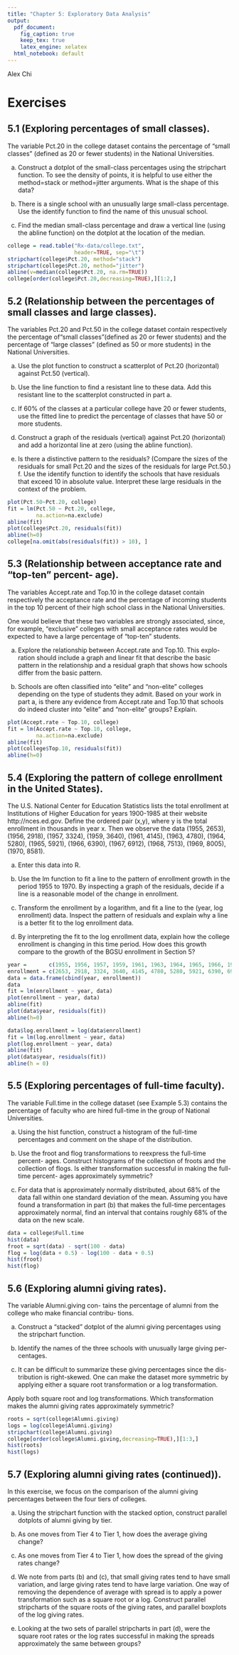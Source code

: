 ```yaml
---
title: "Chapter 5: Exploratory Data Analysis"
output:
  pdf_document:
    fig_caption: true
    keep_tex: true
    latex_engine: xelatex
  html_notebook: default
---
```


Alex Chi

# Exercises

## 5.1 (Exploring percentages of small classes). 

The variable Pct.20 in the college dataset contains the percentage of “small classes” (defined as 20 or fewer students) in the National Universities.

a. Construct a dotplot of the small-class percentages using the stripchart function. To see the density of points, it is helpful to use either the method=stack or method=jitter arguments. What is the shape of this data? 

b. There is a single school with an unusually large small-class percentage.
Use the identify function to find the name of this unusual school.

c. Find the median small-class percentage and draw a vertical line (using the abline function) on the dotplot at the location of the median.

```r
college = read.table("Rx-data/college.txt", 
                     header=TRUE, sep="\t")
stripchart(college$Pct.20, method="stack")
stripchart(college$Pct.20, method="jitter")
abline(v=median(college$Pct.20, na.rm=TRUE))
college[order(college$Pct.20,decreasing=TRUE),][1:2,]
```

## 5.2 (Relationship between the percentages of small classes and large classes). 

The variables Pct.20 and Pct.50 in the college dataset contain respectively the percentage of“small classes”(defined as 20 or fewer students) and the percentage of “large classes” (defined as 50 or more students) in the National Universities.

a. Use the plot function to construct a scatterplot of Pct.20 (horizontal) against Pct.50 (vertical).

b. Use the line function to find a resistant line to these data. Add this resistant line to the scatterplot constructed in part a.

c. If 60% of the classes at a particular college have 20 or fewer students, use the fitted line to predict the percentage of classes that have 50 or more students.

d. Construct a graph of the residuals (vertical) against Pct.20 (horizontal) and add a horizontal line at zero (using the abline function).

e. Is there a distinctive pattern to the residuals? (Compare the sizes of the residuals for small Pct.20 and the sizes of the residuals for large Pct.50.) f. Use the identify function to identify the schools that have residuals that exceed 10 in absolute value. Interpret these large residuals in the context of the problem.

```r
plot(Pct.50~Pct.20, college)
fit = lm(Pct.50 ~ Pct.20, college, 
         na.action=na.exclude)
abline(fit)
plot(college$Pct.20, residuals(fit))
abline(h=0)
college[na.omit(abs(residuals(fit)) > 10), ]
```

## 5.3 (Relationship between acceptance rate and “top-ten” percent- age). 

The variables Accept.rate and Top.10 in the college dataset contain respectively the acceptance rate and the percentage of incoming students in the top 10 percent of their high school class in the National Universities.

One would believe that these two variables are strongly associated, since, for example, “exclusive” colleges with small acceptance rates would be expected to have a large percentage of “top-ten” students.

a. Explore the relationship between Accept.rate and Top.10. This explo- ration should include a graph and linear fit that describe the basic pattern in the relationship and a residual graph that shows how schools differ from the basic pattern.

b. Schools are often classified into “elite” and “non-elite” colleges depending on the type of students they admit. Based on your work in part a, is there any evidence from Accept.rate and Top.10 that schools do indeed cluster into “elite” and “non-elite” groups? Explain.

```r
plot(Accept.rate ~ Top.10, college)
fit = lm(Accept.rate ~ Top.10, college, 
         na.action=na.exclude)
abline(fit)
plot(college$Top.10, residuals(fit))
abline(h=0)
```

## 5.4 (Exploring the pattern of college enrollment in the United States). 

The U.S. National Center for Education Statistics lists the total enrollment at Institutions of Higher Education for years 1900-1985 at their website http://nces.ed.gov. Define the ordered pair (x,y), where y is the total enrollment in thousands in year x. Then we observe the data (1955, 2653), (1956, 2918), (1957, 3324), (1959, 3640), (1961, 4145), (1963, 4780), (1964, 5280), (1965, 5921), (1966, 6390), (1967, 6912), (1968, 7513), (1969, 8005), (1970, 8581).

a. Enter this data into R.

b. Use the lm function to fit a line to the pattern of enrollment growth in the period 1955 to 1970. By inspecting a graph of the residuals, decide if a line is a reasonable model of the change in enrollment.

c. Transform the enrollment by a logarithm, and fit a line to the (year, log enrollment) data. Inspect the pattern of residuals and explain why a line is a better fit to the log enrollment data.

d. By interpreting the fit to the log enrollment data, explain how the college enrollment is changing in this time period. How does this growth compare to the growth of the BGSU enrollment in Section 5?

```r
year =       c(1955, 1956, 1957, 1959, 1961, 1963, 1964, 1965, 1966, 1967, 1968, 1969, 1970)
enrollment = c(2653, 2918, 3324, 3640, 4145, 4780, 5280, 5921, 6390, 6912, 7513, 8005, 8581)
data = data.frame(cbind(year, enrollment))
data
fit = lm(enrollment ~ year, data)
plot(enrollment ~ year, data)
abline(fit)
plot(data$year, residuals(fit))
abline(h=0)

data$log.enrollment = log(data$enrollment)
fit = lm(log.enrollment ~ year, data)
plot(log.enrollment ~ year, data)
abline(fit)
plot(data$year, residuals(fit))
abline(h = 0)
```

## 5.5 (Exploring percentages of full-time faculty). 

The variable Full.time in the college dataset (see Example 5.3) contains the percentage of faculty who are hired full-time in the group of National Universities.

a. Using the hist function, construct a histogram of the full-time percentages and comment on the shape of the distribution.

b. Use the froot and flog transformations to reexpress the full-time percent- ages. Construct histograms of the collection of froots and the collection of flogs. Is either transformation successful in making the full-time percent- ages approximately symmetric? 

c. For data that is approximately normally distributed, about 68% of the data fall within one standard deviation of the mean. Assuming you have found a transformation in part (b) that makes the full-time percentages approximately normal, find an interval that contains roughly 68% of the data on the new scale.

```r
data = college$Full.time
hist(data)
froot = sqrt(data) - sqrt(100 - data)
flog = log(data + 0.5) - log(100 - data + 0.5)
hist(froot)
hist(flog)
```

## 5.6 (Exploring alumni giving rates). 

The variable Alumni.giving con- tains the percentage of alumni from the college who make financial contribu- tions.

a. Construct a “stacked” dotplot of the alumni giving percentages using the stripchart function.

b. Identify the names of the three schools with unusually large giving per- centages.

c. It can be difficult to summarize these giving percentages since the dis- tribution is right-skewed. One can make the dataset more symmetric by applying either a square root transformation or a log transformation.

Apply both square root and log transformations. Which transformation makes the alumni giving rates approximately symmetric?

```r
roots = sqrt(college$Alumni.giving) 
logs = log(college$Alumni.giving)
stripchart(college$Alumni.giving)
college[order(college$Alumni.giving,decreasing=TRUE),][1:3,]
hist(roots)
hist(logs)
```

## 5.7 (Exploring alumni giving rates (continued)). 

In this exercise, we focus on the comparison of the alumni giving percentages between the four tiers of colleges.

a. Using the stripchart function with the stacked option, construct parallel dotplots of alumni giving by tier.

b. As one moves from Tier 4 to Tier 1, how does the average giving change? 

c. As one moves from Tier 4 to Tier 1, how does the spread of the giving rates change? 

d. We note from parts (b) and (c), that small giving rates tend to have small variation, and large giving rates tend to have large variation. One way of removing the dependence of average with spread is to apply a power transformation such as a square root or a log. Construct parallel stripcharts of the square roots of the giving rates, and parallel boxplots of the log giving rates.

e. Looking at the two sets of parallel stripcharts in part (d), were the square root rates or the log rates successful in making the spreads approximately the same between groups?